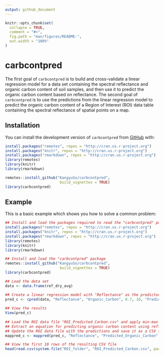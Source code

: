 ```yaml
---
output: github_document
---
```


<!-- README.md is generated from README.Rmd. Please edit that file -->

```r
knitr::opts_chunk$set(
  collapse = TRUE,
  comment = "#>",
  fig.path = "man/figures/README-",
  out.width = "100%"
)
```

# carbcontpred

<!-- badges: start -->
<!-- badges: end -->

The first goal of ````carbcontpred```` is to build and cross-validate a linear regression model for a data set containing the spectral reflectance and organic carbon content of soil samples, and then use it to predict the organic carbon content based on reflectance. The second goal of ````carbcontpred```` is to use the predictions from the linear regression model to predict the organic carbon content of a Region of Interest (ROI) data table containing the spectral reflectance of spatial points on a map.

## Installation

You can install the development version of ````carbcontpred```` from [GitHub](https://github.com/KangyuSo/carbcontpred) with:

``` r
install.packages("remotes", repos = "http://cran.us.r-project.org")
install.packages("knitr", repos = "http://cran.us.r-project.org")
install.packages("rmarkdown", repos = "http://cran.us.r-project.org")
library(remotes)
library(knitr)
library(rmarkdown)

remotes::install_github("KangyuSo/carbcontpred", 
                         build_vignettes = TRUE)
library(carbcontpred)
```

## Example

This is a basic example which shows you how to solve a common problem:

```r
## Install and load the packages required to read the "carbcontpred" package
install.packages("remotes", repos = "http://cran.us.r-project.org")
install.packages("knitr", repos = "http://cran.us.r-project.org")
install.packages("rmarkdown", repos = "http://cran.us.r-project.org")
library(remotes)
library(knitr)
library(rmarkdown)

## Install and load the "carbcontpred" package
remotes::install_github("KangyuSo/carbcontpred", 
                         build_vignettes = TRUE)
library(carbcontpred)

## Load the data set 
data <- data.frame(ref_dry_avg)

## Create a linear regression model with "Reflectance" as the predictor variable, "Organic_Carbon" as the response variable, a test size of 70%, 10 folds for the cross-validation, and "Predicted_Organic_Carbon" as the output column
pred_c <- cpred(data, "Reflectance", "Organic_Carbon", 0.7, 10, "Predicted_Organic_Carbon")
 
## View the results
View(pred_c)
   
## Load the ROI data file "ROI_Predicted_Carbon.csv" and apply min-max normalization on the spectral reflectance values 
## Extract an equation for predicting organic carbon content using reflectance based on the results of the "cpred" function and use it to predict the organic carbon content of the "ROI_Predicted_Carbon.csv" file using its reflectance values
## Update the ROI data file with the predictions and save it as a CSV file output titled "ROI_Predicted_Carbon"
mappred_c <- mappred(pred_c, "Reflectance", "Predicted_Organic_Carbon", system.file("extdata", "Reflectance_ROI.csv", package = "carbcontpred"), "ROI_Predicted_Carbon")

## View the first 10 rows of the resulting CSV file
head(read.csv(system.file("ROI_folder", "ROI_Predicted_Carbon.csv", package = "carbcontpred")), 10)
```